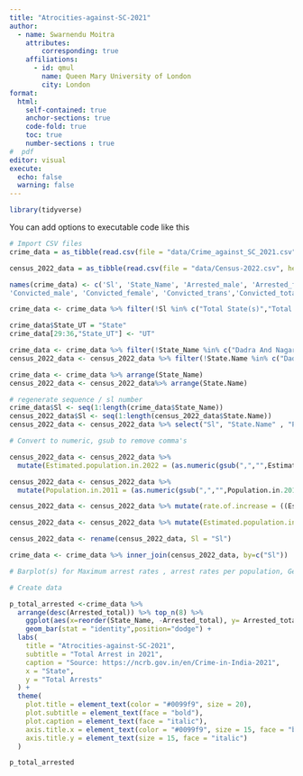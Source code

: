 ```yaml
---
title: "Atrocities-against-SC-2021"
author:
  - name: Swarnendu Moitra
    attributes:
        corresponding: true
    affiliations:
      - id: qmul
        name: Queen Mary University of London
        city: London
format: 
  html:
    self-contained: true
    anchor-sections: true
    code-fold: true
    toc: true
    number-sections : true
#  pdf
editor: visual
execute: 
  echo: false
  warning: false
---
```


```r
library(tidyverse)
```

You can add options to executable code like this

```r
# Import CSV files
crime_data = as_tibble(read.csv(file = "data/Crime_against_SC_2021.csv", header = T))

```

```r
census_2022_data = as_tibble(read.csv(file = "data/Census-2022.csv", header = T))
```


```r
names(crime_data) <- c('Sl', 'State_Name', 'Arrested_male', 'Arrested_female','Arrested_trans', 'Arrested_total','CS_male','CS_female','CS_trans','CS_total',
'Convicted_male', 'Convicted_female', 'Convicted_trans','Convicted_total', 'Discharged_male','Discharged_female','Discharged_trans','Discharged_total','Acquitted_male','Acquitted_female','Acquitted_trans','Acquitted_total')
```

```r
crime_data <- crime_data %>% filter(!Sl %in% c("Total State(s)","Total Ut(s)","Total All India"))
```

```r
crime_data$State_UT = "State"
crime_data[29:36,"State_UT"] <- "UT"
```

```r
crime_data <- crime_data %>% filter(!State_Name %in% c("Dadra And Nagar Haveli And Daman And Diu" ,"Ladakh"))
census_2022_data <- census_2022_data %>% filter(!State.Name %in% c("Dadra and Nagar Haveli" ,"Daman and Diu"))
```


```r
crime_data <- crime_data %>% arrange(State_Name)
census_2022_data <- census_2022_data%>% arrange(State.Name)
```

```r
# regenerate sequence / sl number
crime_data$Sl <- seq(1:length(crime_data$State_Name))
census_2022_data$Sl <- seq(1:length(census_2022_data$State.Name))
census_2022_data <- census_2022_data %>% select("Sl", "State.Name" , "Population.in.2011", "Estimated.population.in.2022")
```

```r
# Convert to numeric, gsub to remove comma's

census_2022_data <- census_2022_data %>%  
  mutate(Estimated.population.in.2022 = (as.numeric(gsub(",","",Estimated.population.in.2022))))

census_2022_data <- census_2022_data %>%  
  mutate(Population.in.2011 = (as.numeric(gsub(",","",Population.in.2011))))
```


```r
census_2022_data <- census_2022_data %>% mutate(rate.of.increase = ((Estimated.population.in.2022-Population.in.2011)/Population.in.2011)*100)
```

```r
census_2022_data <- census_2022_data %>% mutate(Estimated.population.in.2021 = (round(Estimated.population.in.2022-(Estimated.population.in.2022 * ((rate.of.increase/100)/10)))))
```

```r
census_2022_data <- rename(census_2022_data, Sl = "Sl")
```


```r
crime_data <- crime_data %>% inner_join(census_2022_data, by=c("Sl"))
```

```r
# Barplot(s) for Maximum arrest rates , arrest rates per population, Gender (male vs female) 
```

```r

# Create data

p_total_arrested <-crime_data %>% 
  arrange(desc(Arrested_total)) %>% top_n(8) %>%
    ggplot(aes(x=reorder(State_Name, -Arrested_total), y= Arrested_total)) + 
    geom_bar(stat = "identity",position="dodge") +
  labs(
    title = "Atrocities-against-SC-2021",
    subtitle = "Total Arrest in 2021",
    caption = "Source: https://ncrb.gov.in/en/Crime-in-India-2021",
    x = "State",
    y = "Total Arrests"
  ) +
  theme(
    plot.title = element_text(color = "#0099f9", size = 20),
    plot.subtitle = element_text(face = "bold"),
    plot.caption = element_text(face = "italic"),
    axis.title.x = element_text(color = "#0099f9", size = 15, face = "bold"),
    axis.title.y = element_text(size = 15, face = "italic")
  )

```
```r
p_total_arrested

```

